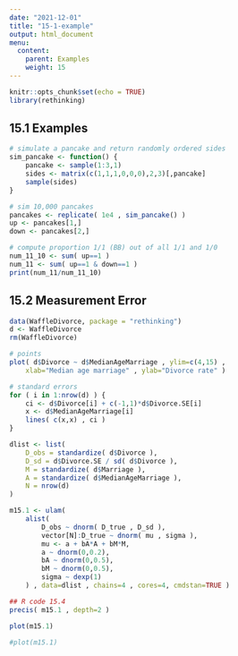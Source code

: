 ```yaml
---
date: "2021-12-01"
title: "15-1-example"
output: html_document
menu:
  content:
    parent: Examples
    weight: 15
---
```


```r
knitr::opts_chunk$set(echo = TRUE)
library(rethinking)
```

## 15.1 Examples

```r
# simulate a pancake and return randomly ordered sides
sim_pancake <- function() {
    pancake <- sample(1:3,1)
    sides <- matrix(c(1,1,1,0,0,0),2,3)[,pancake]
    sample(sides)
}

# sim 10,000 pancakes
pancakes <- replicate( 1e4 , sim_pancake() )
up <- pancakes[1,]
down <- pancakes[2,]

# compute proportion 1/1 (BB) out of all 1/1 and 1/0
num_11_10 <- sum( up==1 )
num_11 <- sum( up==1 & down==1 )
print(num_11/num_11_10)
```


## 15.2 Measurement Error

```r
data(WaffleDivorce, package = "rethinking")
d <- WaffleDivorce
rm(WaffleDivorce)
```

```r
# points
plot( d$Divorce ~ d$MedianAgeMarriage , ylim=c(4,15) ,
    xlab="Median age marriage" , ylab="Divorce rate" )

# standard errors
for ( i in 1:nrow(d) ) {
    ci <- d$Divorce[i] + c(-1,1)*d$Divorce.SE[i]
    x <- d$MedianAgeMarriage[i]
    lines( c(x,x) , ci )
}
```

```r
dlist <- list(
    D_obs = standardize( d$Divorce ),
    D_sd = d$Divorce.SE / sd( d$Divorce ),
    M = standardize( d$Marriage ),
    A = standardize( d$MedianAgeMarriage ),
    N = nrow(d)
)

m15.1 <- ulam(
    alist(
        D_obs ~ dnorm( D_true , D_sd ),
        vector[N]:D_true ~ dnorm( mu , sigma ),
        mu <- a + bA*A + bM*M,
        a ~ dnorm(0,0.2),
        bA ~ dnorm(0,0.5),
        bM ~ dnorm(0,0.5),
        sigma ~ dexp(1)
    ) , data=dlist , chains=4 , cores=4, cmdstan=TRUE )

## R code 15.4
precis( m15.1 , depth=2 )

plot(m15.1)
```

```r
#plot(m15.1)
```

